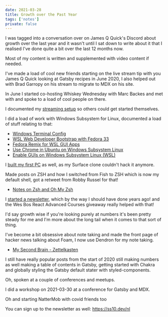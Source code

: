 ```yaml
---
date: 2021-03-28
title: Growth over the Past Year
tags: ['notes']
private: false
---
```


I was tagged into a conversation over on James Q Quick's Discord about
growth over the last year and it wasn't until I sat down to write
about it that I realised I've done quite a bit over the last 12 months
now.

Most of my content is written and supplemented with video content if
needed.

I've made a load of cool new friends starting on the live stream tip
with you James Q Quick looking at Gatsby recipes in June 2020, I also
helped out with Brad Garropy on his stream to migrate to MDX on his
site.

In June I started co-hosting Whiskey Wednesday with Marc Backes and
met with and spoke to a load of cool people on there.

I documented my [streaming setup] so others could get started
themselves.

I did a load of work with Windows Subsystem for Linux, documented a
load of stuff relating to that:

- [Windows Terminal Config]
- [WSL Web Developer Bootstrap with Fedora 33]
- [Fedora Remix for WSL GUI Apps]
- [Use Chrome in Ubuntu on Windows Subsystem Linux]
- [Enable GUIs on Windows Subsystem Linux (WSL)]

I [built my first PC] as well, as my Surface clone couldn't hack it
anymore.

Made posts on ZSH and how I switched from Fish to ZSH which is now my
default shell, got a retweet from Robby Russel for that!

- [Notes on Zsh and Oh My Zsh]

I [started a newsletter], which by the way I should have done years
ago! and the Wes Bos React Advanced Courses giveaway really helped
with that!

I'd say growth wise if you're looking purely at numbers it's been
pretty steady for me and I'm more about the long tail when it comes to
that sort of thing.

I've become a bit obsessive about note taking and made the front page
of hacker news talking about Foam, I now use Dendron for my note
taking.

- [My Second Brain - Zettelkasten]

I still have really popular posts from the start of 2020 still making
numbers as well making a table of contents in Gatsby, getting started
with Chakra and globally styling the Gatsby default stater with
styled-components.

Oh, spoken at a couple of conferences and meetups.

I did a workshop on 2021-03-30 at a conference for Gatsby and MDX.

Oh and starting NatterMob with covid friends too

You can sign up to the newsletter as well: https://ss10.dev/nl

[streaming setup]:
  https://scottspence.com/2020/10/08/getting-started-with-youtube/
[windows terminal config]:
  https://scottspence.com/2021/01/14/windows-terminal-config/
[wsl web developer bootstrap with fedora 33]:
  https://scottspence.com/2021/01/06/fedora-bootstrap-from-scratch/
[fedora remix for wsl gui apps]:
  https://toast.scottspence.com/2021/01/05/fedora-remix-for-wsl-gui-apps/
[use chrome in ubuntu on windows subsystem linux]:
  https://toast.scottspence.com/2021/01/05/use-chrome-in-ubuntu-wsl/
[enable guis on windows subsystem linux (wsl)]:
  https://toast.scottspence.com/2020/12/09/gui-with-wsl/
[notes on zsh and oh my zsh]:
  https://toast.scottspence.com/2020/12/08/zsh-and-oh-my-zsh/
[built my first pc]:
  https://toast.scottspence.com/2020/05/30/first-time-pc-build/
[started a newsletter]: https://ss10.dev/nl
[my second brain - zettelkasten]:
  https://toast.scottspence.com/2020/07/17/my-second-brain-zettelkasten/
